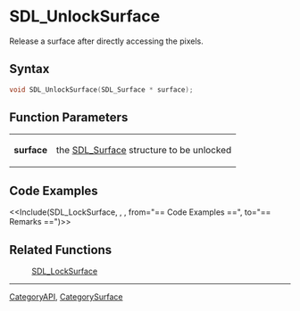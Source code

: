 = SDL_UnlockSurface =

Release a surface after directly accessing the pixels.

== Syntax ==

<syntaxhighlight lang='c'>
void SDL_UnlockSurface(SDL_Surface * surface);
</syntaxhighlight>

== Function Parameters ==

{|
|'''surface'''
|the [[SDL_Surface]] structure to be unlocked
|}

== Code Examples ==

<<Include(SDL_LockSurface, , , from="== Code Examples ==", to="== Remarks ==")>>

== Related Functions ==

:[[SDL_LockSurface]]

----
[[CategoryAPI]], [[CategorySurface]]


